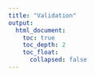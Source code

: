 ```yaml
---
title: "Validation"
output:
  html_document:
    toc: true
    toc_depth: 2
    toc_float:
      collapsed: false
---
```


<!--
image dir /images/merging_data/validation
-->
